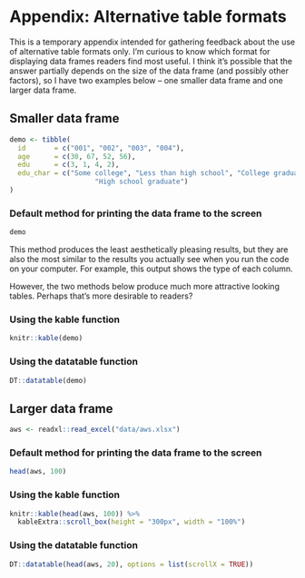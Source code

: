 # Appendix: Alternative table formats {-}

This is a temporary appendix intended for gathering feedback about the use of alternative table formats only. I'm curious to know which format for displaying data frames readers find most useful. I think it's possible that the answer partially depends on the size of the data frame (and possibly other factors), so I have two examples below -- one smaller data frame and one larger data frame.

## Smaller data frame

```r
demo <- tibble(
  id       = c("001", "002", "003", "004"),
  age      = c(30, 67, 52, 56),
  edu      = c(3, 1, 4, 2),
  edu_char = c("Some college", "Less than high school", "College graduate", 
                     "High school graduate")
)
```

### Default method for printing the data frame to the screen

```r
demo
```

This method produces the least aesthetically pleasing results, but they are also the most similar to the results you actually see when you run the code on your computer. For example, this output shows the type of each column.

However, the two methods below produce much more attractive looking tables. Perhaps that's more desirable to readers?

### Using the kable function

```r
knitr::kable(demo)
```

### Using the datatable function

```r
DT::datatable(demo)
```

## Larger data frame

```r
aws <- readxl::read_excel("data/aws.xlsx")
```

### Default method for printing the data frame to the screen

```r
head(aws, 100)
```

### Using the kable function

```r
knitr::kable(head(aws, 100)) %>% 
  kableExtra::scroll_box(height = "300px", width = "100%")
```

### Using the datatable function

```r
DT::datatable(head(aws, 20), options = list(scrollX = TRUE))
```


